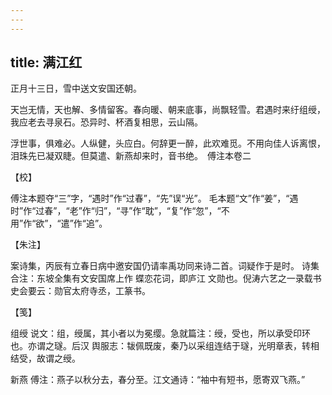 ```yaml
---
---
---
```

title: 满江红
---







正月十三日，雪中送文安国还朝。

天岂无情，天也解、多情留客。春向暖、朝来底事，尚飘轻雪。君遇时来纡组绶，我应老去寻泉石。恐异时、杯酒复相思，云山隔。

浮世事，俱难必。人纵健，头应白。何辞更一醉，此欢难觅。不用向佳人诉离恨，泪珠先已凝双睫。但莫遣、新燕却来时，音书绝。　傅注本卷二





【校】


傅注本题夺“三”字，“遇时”作“过春”，“先”误“光”。 毛本题“文”作“姜”，“遇时”作“过春”，“老”作“归”，“寻”作“耽”，“复”作“忽”，“不用”作“欲”，“遣”作“追”。





【朱注】


案诗集，丙辰有立春日病中邀安国仍请率禹功同来诗二首。词疑作于是时。 诗集合注：东坡全集有文安国席上作 蝶恋花词，即庐江 文勋也。倪涛六艺之一录载书史会要云：勋官太府寺丞，工篆书。





【笺】


组绶 说文：组，绶属，其小者以为冕缨。急就篇注：绶，受也，所以承受印环也。亦谓之璲。后汉 舆服志：韨佩既废，秦乃以采组连结于璲，光明章表，转相结受，故谓之绶。

新燕 傅注：燕子以秋分去，春分至。江文通诗：“袖中有短书，愿寄双飞燕。”